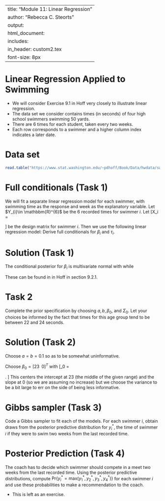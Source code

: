 
---
title: "Module 11: Linear Regression"
author: "Rebecca C. Steorts"
output: 
     html_document:
      includes: 
          in_header: custom2.tex
font-size: 8px
---

Linear Regression Applied to Swimming
===
- We will consider Exercise 9.1 in Hoff very closely to illustrate linear regression. 
- The data set we consider contains times (in seconds) of four high school swimmers swimming 50 yards. 
- There are 6 times for each student, taken every two weeks. 
- Each row corresponds to a swimmer and a higher column index indicates a later date. 

Data set
===

```r
read.table("https://www.stat.washington.edu/~pdhoff/Book/Data/hwdata/swim.dat",header=FALSE)
```

Full conditionals (Task 1)
===
We will fit a separate linear regression model for each swimmer, with swimming time as the response and week as the explanatory variable. Let $Y_{i}\in \mathbbm{R}^{6}$ be the 6 recorded times for swimmer $i.$ Let
\[X_i =
\begin{bmatrix}
    1 & 1  \\
    1 & 3 \\ 
    ... \\
    1 & 9\\
    1 & 11
\end{bmatrix}
\] be the design matrix for swimmer $i.$ Then we use the following linear regression model: 
\begin{align*}
    Y_i &\sim \mathcal{N}_6\left(X\beta_i, \tau_i^{-1}\mathcal{I}_6\right) \\
    \beta_i &\sim \mathcal{N}_2\left(\beta_0, \Sigma_0\right) \\
    \tau_i &\sim \text{Gamma}(a,b).
\end{align*}
Derive full conditionals for $\beta_i$ and $\tau_i.$ 

Solution (Task 1)
===
The conditional posterior for $\beta_i$ is multivariate normal with 
\begin{align*}
    \mathbbm{V}[\beta_i \, | \, Y_i, X_i, \textcolor{red}{\tau_i} ] &= (\Sigma_0^{-1} + \tau X_i^{T}X_i)^{-1}\\ 
    \mathbbm{E}[\beta_i \, | \, Y_i, X_i, \textcolor{red}{\tau_i} ] &= 
    (\Sigma_0^{-1} + \textcolor{red}{\tau_i} X_i^{T}X_i)^{-1} (\Sigma_0^{-1}\beta_0 + \textcolor{red}{\tau_i} X_i^{T}Y_i).
\end{align*} while
\begin{align*}
    \tau_i \, | \, Y_i, X_i, \beta &\sim \text{Gamma}\left(a + 3\, , \, b + \frac{(Y_i - X_i\beta_i)^{T}(Y_i - X_i\beta_i)}{2} \right).
\end{align*}

These can be found in in Hoff in section 9.2.1.

Task 2
===
Complete the prior specification by choosing $a,b,\beta_0,$ and $\Sigma_0.$ Let your choices be informed by the fact that times for this age group tend to be between 22 and 24 seconds. 

Solution (Task 2)
===
Choose $a=b=0.1$ so as to be somewhat uninformative. 

Choose $\beta_0 = [23\,\,\, 0]^{T}$ with 
\[\Sigma_0 =
\begin{bmatrix}
    5 & 0  \\
    0 & 2 
\end{bmatrix}.
\] This centers the intercept at 23 (the middle of the given range) and the slope at 0 (so we are assuming no increase) but we choose the variance to be a bit large to err on the side of being less informative.

Gibbs sampler (Task 3)
===
Code a Gibbs sampler to fit each of the models. For each swimmer $i,$ obtain draws from the posterior predictive distribution for $y_i^{*},$ the time of swimmer $i$ if they were to swim two weeks from the last recorded time.


 


Posterior Prediction (Task 4)
===
The coach has to decide which swimmer should compete in a meet two weeks from the last recorded time. Using the posterior predictive distributions, compute $\text{Pr}\left\{y_i^{*}=\text{max}\left(y_1^{*},y_2^{*},y_3^{*},y_4^{*}\right)\right\}$ for each swimmer $i$ and use these probabilities to make a recommendation to the coach. 

- This is left as an exercise. 









